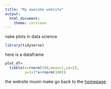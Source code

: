 ```yaml
---
title: "My awesome website"
output: 
  html_document:
    theme: cerulean
---
```


nake plots in data science
```r
library(tidyverse)
```

here is a dataframe
```r
plot_df=
  tibble(x=rnorm(100,mean=1,sd=2),
         y=1+2*x+rnorm(100))
```

the website muxin make 
go back to the [homepage](index.html)